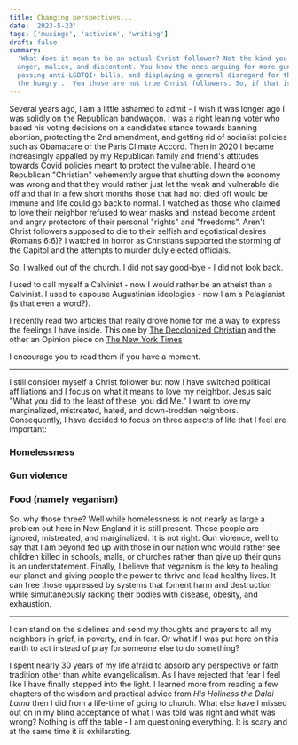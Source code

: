 ```yaml
---
title: Changing perspectives...
date: '2023-5-23'
tags: ['musings', 'activism', 'writing']
draft: false
summary:
  'What does it mean to be an actual Christ follower? Not the kind you see on the news spewing hate,
  anger, malice, and discontent. You know the ones arguing for more guns, banning drag shows,
  passing anti-LGBTQI+ bills, and displaying a general disregard for the poor, the sick, the tired,
  the hungry... Yea those are not true Christ followers. So, if that is not it - then what is?'
---
```


Several years ago, I am a little ashamed to admit - I wish it was longer ago I was solidly on the
Republican bandwagon. I was a right leaning voter who based his voting decisions on a candidates
stance towards banning abortion, protecting the 2nd amendment, and getting rid of socialist policies
such as Obamacare or the Paris Climate Accord. Then in 2020 I became increasingly appalled by my
Republican family and friend's attitudes towards Covid policies meant to protect the vulnerable. I
heard one Republican "Christian" vehemently argue that shutting down the economy was wrong and that
they would rather just let the weak and vulnerable die off and that in a few short months those that
had not died off would be immune and life could go back to normal. I watched as those who claimed to
love their neighbor refused to wear masks and instead become ardent and angry protectors of their
personal "rights" and "freedoms". Aren't Christ followers supposed to die to their selfish and
egotistical desires (Romans 6:6)? I watched in horror as Christians supported the storming of the
Capitol and the attempts to murder duly elected officials.

So, I walked out of the church. I did not say good-bye - I did not look back.

I used to call myself a Calvinist - now I would rather be an atheist than a Calvinist. I used to
espouse Augustinian ideologies - now I am a Pelagianist (is that even a word?).

I recently read two articles that really drove home for me a way to express the feelings I have
inside. This one by
[The Decolonized Christian](https://thedecolonizedchristian.com/guns-militarism-and-the-myth-of-christian-empire/)
and the other an Opinion piece on
[The New York Times](https://www.nytimes.com/2023/05/21/opinion/wyoming-republicans-christian-nationalism.html)

I encourage you to read them if you have a moment.

---

I still consider myself a Christ follower but now I have switched political affiliations and I focus
on what it means to love my neighbor. Jesus said "What you did to the least of these, you did Me." I
want to love my marginalized, mistreated, hated, and down-trodden neighbors. Consequently, I have
decided to focus on three aspects of life that I feel are important:

### Homelessness

### Gun violence

### Food (namely veganism)

So, why those three? Well while homelessness is not nearly as large a problem out here in New
England it is still present. Those people are ignored, mistreated, and marginalized. It is not
right. Gun violence, well to say that I am beyond fed up with those in our nation who would rather
see children killed in schools, malls, or churches rather than give up their guns is an
understatement. Finally, I believe that veganism is the key to healing our planet and giving people
the power to thrive and lead healthy lives. It can free those oppressed by systems that foment harm
and destruction while simultaneously racking their bodies with disease, obesity, and exhaustion.

---

I can stand on the sidelines and send my thoughts and prayers to all my neighbors in grief, in
poverty, and in fear. Or what if I was put here on this earth to act instead of pray for someone
else to do something?

I spent nearly 30 years of my life afraid to absorb any perspective or faith tradition other than
white evangelicalism. As I have rejected that fear I feel like I have finally stepped into the
light. I learned more from reading a few chapters of the wisdom and practical advice from _His
Holiness the Dalai Lama_ then I did from a life-time of going to church. What else have I missed out
on in my blind acceptance of what I was told was right and what was wrong? Nothing is off the
table - I am questioning everything. It is scary and at the same time it is exhilarating.
